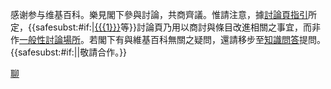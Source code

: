 {{{icon|[[File:Information.svg|25px]] }}}感谢参与维基百科。樂見閣下參與討論，共商齊議。惟請注意，據[[Wikipedia:討論頁指導方針|討論頁指引]]所定，{{<includeonly>safesubst:</includeonly>#if:{{{1|}}}|[[{{{1}}}]]等}}討論頁乃用以商討與條目改進相關之事宜，而非作[[Wikipedia:维基百科不是什么#FORUM|一般性討論場所]]。若閣下有與維基百科無關之疑問，還請移步至[[Wikipedia:知识问答|知識問答]]提問。{{<includeonly>safesubst:</includeonly>#if:{{{2|}}}|{{{2}}}|敬請合作。}}<!-- Template:uw-chat1 --><noinclude>

{{Templatesnotice|param1=page|series = uw-chat|max = 4|escalate = yes}}
[[Category:用戶警告模板|聊]]
</noinclude>